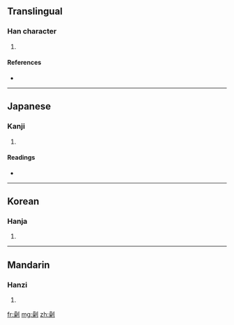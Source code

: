==Translingual==

===Han character===
{{Han char|rn=18|rad=刀|as=13|sn=15|four=6290<sub>0</sub>|canj=口木中弓 (RDLN), X口木中弓 (XRDLN)}}

# {{defn|Han}}

====References====
* {{Han ref|kx=0144.430|dkj=02226|dj=0326.020|hdz=10358.070|uh=528B|ud=21131|bh=E4F2|bd=58610}}

----

==Japanese==

===Kanji===
{{ja-kanji|grade=|rs=刀13}}

# {{defn|Japanese}}

====Readings====
* {{ja-readings|on=[[っよう]] (syō), [[そう]] (sō)|kun=[[たつ]] (tatsu), [[きる]] (kiru), [[たやす]] (tayasu), [[わかじにする]] (wakajinisuru)}}

----

==Korean==

===Hanja===
{{ko-hanja|hangeul=조|rv=jo|mr=cho}}

# {{defn|Korean}}

----

==Mandarin==

===Hanzi===
{{cmn-hanzi|pin=[[jiǎo]] ([[jiao3]])|wg=chiao<sup>3</sup>}}

# {{defn|Mandarin}}

[[fr:劋]]
[[mg:劋]]
[[zh:劋]]